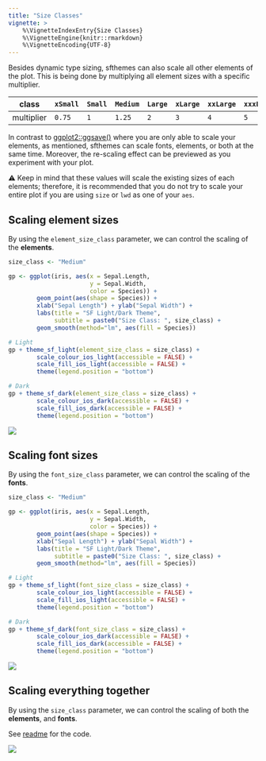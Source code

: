```yaml
---
title: "Size Classes"
vignette: >
    %\VignetteIndexEntry{Size Classes}
    %\VignetteEngine{knitr::rmarkdown}
    %\VignetteEncoding{UTF-8}
---
```


Besides dynamic type sizing, sfthemes can also scale all other elements of the plot. This is being done by multiplying all element sizes with a specific multiplier. 

| class      | `xSmall` | `Small` | `Medium` | `Large` | `xLarge` | `xxLarge` | `xxxLarge` |
| ---        | ---    | ---   | ---    | ---   | ---    | ---     | ---      |
| multiplier | `0.75`   | `1`     | `1.25`   | `2`    | `3`      | `4`       | `5`        |

In contrast to [ggplot2::ggsave()](https://ggplot2.tidyverse.org/reference/ggsave.html) where you are only able to scale your 
elements, as mentioned, sfthemes can scale fonts, elements, or both at the same time. Moreover, the re-scaling effect can be previewed as you experiment with your plot.

⚠️ Keep in mind that these values will scale the existing sizes of each elements; therefore, it is recommended that you do not try to scale your entire plot if you are using `size` or `lwd` as one of your `aes`.

## Scaling element sizes

By using the `element_size_class` parameter, we can control the scaling of the **elements**. 

```R
size_class <- "Medium"

gp <- ggplot(iris, aes(x = Sepal.Length, 
                       y = Sepal.Width,
                       color = Species)) +
        geom_point(aes(shape = Species)) + 
        xlab("Sepal Length") + ylab("Sepal Width") +
        labs(title = "SF Light/Dark Theme", 
             subtitle = paste0("Size Class: ", size_class) +
        geom_smooth(method="lm", aes(fill = Species))

# Light
gp + theme_sf_light(element_size_class = size_class) +
        scale_colour_ios_light(accessible = FALSE) +
        scale_fill_ios_light(accessible = FALSE) +
        theme(legend.position = "bottom")

# Dark
gp + theme_sf_dark(element_size_class = size_class) +
        scale_colour_ios_dark(accessible = FALSE) +
        scale_fill_ios_dark(accessible = FALSE) +
        theme(legend.position = "bottom")
```

<img src="images/size-classes-element-scaling-animation-light-dark.gif"/>

## Scaling font sizes

By using the `font_size_class` parameter, we can control the scaling of the **fonts**.

```R
size_class <- "Medium"

gp <- ggplot(iris, aes(x = Sepal.Length, 
                       y = Sepal.Width,
                       color = Species)) +
        geom_point(aes(shape = Species)) + 
        xlab("Sepal Length") + ylab("Sepal Width") +
        labs(title = "SF Light/Dark Theme", 
             subtitle = paste0("Size Class: ", size_class) +
        geom_smooth(method="lm", aes(fill = Species))

# Light
gp + theme_sf_light(font_size_class = size_class) +
        scale_colour_ios_light(accessible = FALSE) +
        scale_fill_ios_light(accessible = FALSE) +
        theme(legend.position = "bottom")

# Dark
gp + theme_sf_dark(font_size_class = size_class) +
        scale_colour_ios_dark(accessible = FALSE) +
        scale_fill_ios_dark(accessible = FALSE) +
        theme(legend.position = "bottom")
```

<img src="images/size-classes-font-scaling-animation-light-dark.gif"/>

## Scaling everything together

By using the `size_class` parameter, we can control the scaling of both the 
**elements**, and **fonts**.

See [readme](../../index.html) for the code.

<img src="../reference/figures/front-page-scaling-animation-light-dark.gif"/>
